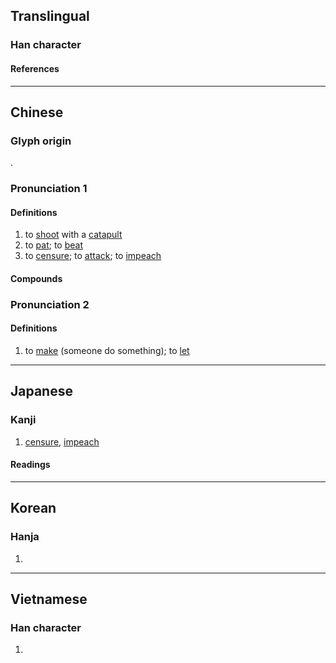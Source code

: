 {{also|拌}}
{{character info/new}}
==Translingual==

===Han character===
{{Han char|rn=64|rad=手|as=05|sn=8|four=51049|canj=QMFJ|ids=⿰扌平}}

====References====
{{Han ref|kx=0422.150|dkj=11905|dj=0770.130|hdz=31850.040|uh=62A8}}

----

==Chinese==
{{zh-forms}}

===Glyph origin===
{{Han etym}}
{{Han compound|手|alt1=扌|平|ls=psc|c1=s|c2=p}}.

===Pronunciation 1===
{{zh-pron
|m=pēng
|c=ping1,ping4,paang1
|h=pfs=phiâng
|md=pĕng
|mn=phiⁿ/piaⁿ/pêng
|w=1phan
|mc=y
|oc=y
|cat=v
}}

====Definitions====
{{zh-hanzi}}

# to [[shoot]] with a [[catapult]]
# to [[pat]]; to [[beat]]
# to [[censure]]; to [[attack]]; to [[impeach]]

====Compounds====
{{zh-der|大肆抨擊|抨擊|抨彈}}

===Pronunciation 2===
{{zh-pron
|m=bēng
|cat=v
}}

====Definitions====
{{zh-hanzi}}

# to [[make]] (someone do something); to [[let]]

----

==Japanese==

===Kanji===
{{ja-kanji|grade=|rs=手05}}

# [[censure]], [[impeach]]

====Readings====
{{ja-readings
|on=ほう, ひょう, びょう
|kun=はじく
}}

----

==Korean==

===Hanja===
{{ko-hanja|평}}

# {{defn|lang=ko|sort=手05}}

----

==Vietnamese==

===Han character===
{{vi-readings|rs=手05|reading=banh}}

# {{defn|lang=vi|sort=手05}}